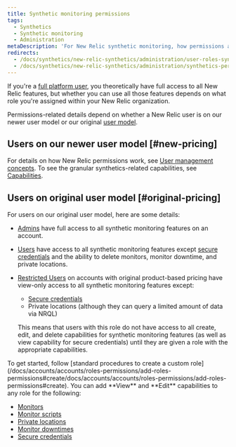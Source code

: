 ```yaml
---
title: Synthetic monitoring permissions
tags:
  - Synthetics
  - Synthetic monitoring
  - Administration
metaDescription: 'For New Relic synthetic monitoring, how permissions affect your access to features.'
redirects:
  - /docs/synthetics/new-relic-synthetics/administration/user-roles-synthetics
  - /docs/synthetics/new-relic-synthetics/administration/synthetics-permissions-user-groups
---
```


If you're a [full platform user](/docs/accounts/accounts-billing/new-relic-one-pricing-users/users-roles#user-type), you theoretically have full access to all New Relic features, but whether you can use all those features depends on what role you're assigned within your New Relic organization.

Permissions-related details depend on whether a New Relic user is on our newer user model or our original [user model](/docs/accounts/original-accounts-billing/original-users-roles/overview-user-models).

## Users on our newer user model [#new-pricing]

For details on how New Relic permissions work, see [User management concepts](/docs/accounts/accounts-billing/new-relic-one-user-management/user-management-concepts/#groups). To see the granular synthetics-related capabilities, see [Capabilities](/docs/accounts/accounts-billing/new-relic-one-user-management/user-permissions/#synthetics).

## Users on original user model [#original-pricing]

For users on our original user model, here are some details: 

<CollapserGroup>
  <Collapser
    id="default-access"
    title="Original user model - default access"
  >

* [Admins](/docs/accounts/original-accounts-billing/original-users-roles/users-roles-original-user-model#roles) have full access to all synthetic monitoring features on an account.
* [Users](/docs/accounts-partnerships/accounts/account-billing-usage/users-roles#roles) have access to all synthetic monitoring features except [secure credentials](/docs/synthetics/new-relic-synthetics/using-monitors/secure-credentials-store-credentials-information-scripted-browsers) and the ability to delete monitors, monitor downtime, and private locations.
* [Restricted Users](/docs/accounts-partnerships/accounts/account-billing-usage/users-roles#roles) on accounts with original product-based pricing have view-only access to all synthetic monitoring features except:

  * [Secure credentials](/docs/synthetics/new-relic-synthetics/using-monitors/secure-credentials-store-credentials-information-scripted-browsers)
  * Private locations (although they can query a limited amount of data via NRQL)

  This means that users with this role do not have access to all create, edit, and delete capabilities for synthetic monitoring features (as well as view capability for secure credentials) until they are given a role with the appropriate capabilities.
</Collapser>
  <Collapser
    id="custom-access"
    title="Original user model - custom roles"
  >
To get started, follow [standard procedures to create a custom role](/docs/accounts/accounts/roles-permissions/add-roles-permissions#create/docs/accounts/accounts/roles-permissions/add-roles-permissions#create). You can add **View** and **Edit** capabilities to any role for the following:

* [Monitors](/docs/synthetics/new-relic-synthetics/using-monitors)
* [Monitor scripts](/docs/synthetics/new-relic-synthetics/scripting-monitors/write-synthetics-api-tests)
* [Private locations](/docs/synthetics/new-relic-synthetics/private-locations/private-locations-overview-monitor-internal-sites-add-new-locations)
* [Monitor downtimes](/docs/synthetics/new-relic-synthetics/using-monitors/monitor-downtimes-disable-monitoring-during-scheduled-maintenance-times)
* [Secure credentials](/docs/synthetics/new-relic-synthetics/using-monitors/secure-credentials-store-credentials-information-scripted-browsers)
</Collapser>
</CollapserGroup>